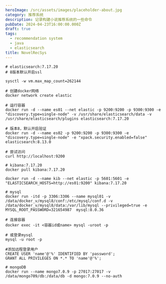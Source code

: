 ```yaml
---
heroImage: /src/assets/images/placeholder-about.jpg
category: 推荐系统
description: 记录构建小说推荐系统的一些命令
pubDate: 2024-04-23T16:00:00.000Z
draft: true
tags:
  - recommendation system
  - java
  - elasticsearch
title: NovelRecSys
---
```


```shell
# elasticsearch:7.17.20
# 8版本默认开启ssl

sysctl -w vm.max_map_count=262144

# 创建docker网络
docker network create elastic

# 运行容器
docker run -d --name es01 --net elastic -p 9200:9200 -p 9300:9300 -e "discovery.type=single-node" -v /usr/share/elasticsearch/data -v /usr/share/elasticsearch/plugins elasticsearch:7.17.20

# 版本8，默认开启验证
docker run -d --name es02 -p 9200:9200 -p 9300:9300 -e "discovery.type=single-node" -e "xpack.security.enabled=false"  elasticsearch:8.13.0

# 尝试访问
curl http://localhost:9200
```

```shell
# kibana:7.17.20
docker pull kibana:7.17.20

docker run -d --name kib --net elastic -p 5601:5601 -e "ELASTICSEARCH_HOSTS=http://es01:9200" kibana:7.17.20
```

```shell
# mysql
docker run -itd -p 3306:3306 --name mysql01 -v /data/docker_v/mysql8/conf:/etc/mysql/conf.d -v /data/docker_v/mysql8/data:/var/lib/mysql --privileged=true -e MYSQL_ROOT_PASSWORD=321654987  mysql:8.0.36

# 连接容器
docker exec -it <容器id或name> mysql -uroot -p

# 或登录mysql
mysql -u root -p

#添加远程登录用户
CREATE USER 'name'@'%' IDENTIFIED BY 'password';
GRANT ALL PRIVILEGES ON *.* TO 'name'@'%';
```

```shell
# mongoDB
docker run --name mongo7.0.9 -p 27017:27017 -v /data/mongo709/db:/data/db -d mongo:7.0.9 --no-auth
```
